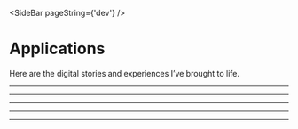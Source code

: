 
<div className='dev-pageWrapper'>

  <SideBar pageString={'dev'} />

<div className='dev-contentWrapper'>

<div className='dev-sectionHeader'>

# Applications

Here are the digital stories and experiences I’ve brought to life.

</div>

---
<div className='dev-applications'>

<VocalCodes />

---

<ChickPeach />

---

<WebColorGenerator />

---

<Shazamazon />

---

<AdVocation />

</div>

</div>

</div>
